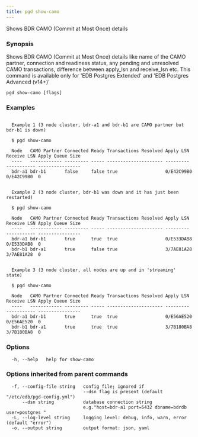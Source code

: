 ```yaml
---
title: pgd show-camo
---
```


Shows BDR CAMO (Commit at Most Once) details

### Synopsis


Shows BDR CAMO (Commit at Most Once) details like name of the CAMO partner,
connection and readiness status, any pending and unresolved CAMO transactions,
difference between apply_lsn and receive_lsn etc. This command is available
only for 'EDB Postgres Extended' and 'EDB Postgres Advanced (v14+)'

```
pgd show-camo [flags]
```

### Examples

```

  Example 1 (3 node cluster, bdr-a1 and bdr-b1 are CAMO partner but bdr-b1 is down)

  $ pgd show-camo

  Node   CAMO Partner Connected Ready Transactions Resolved Apply LSN  Receive LSN Apply Queue Size
  ----   ------------ --------- ----- --------------------- ---------  ----------- ----------------
  bdr-a1 bdr-b1       false     false true                  0/E42C99B0 0/E42C99B0  0


  Example 2 (3 node cluster, bdr-b1 was down and it has just been restarted)

  $ pgd show-camo

  Node   CAMO Partner Connected Ready Transactions Resolved Apply LSN  Receive LSN Apply Queue Size
  ----   ------------ --------- ----- --------------------- ---------  ----------- ----------------
  bdr-a1 bdr-b1       true      true  true                  0/E533DAB8 0/E533DAB8  0
  bdr-b1 bdr-a1       true      false true                  3/7AE81A28 3/7AE81A28  0


  Example 3 (3 node cluster, all nodes are up and in 'streaming' state)

  $ pgd show-camo

  Node   CAMO Partner Connected Ready Transactions Resolved Apply LSN  Receive LSN Apply Queue Size
  ----   ------------ --------- ----- --------------------- ---------  ----------- ----------------
  bdr-a1 bdr-b1       true      true  true                  0/E56AE520 0/E56AE520  0
  bdr-b1 bdr-a1       true      true  true                  3/7B180BA8 3/7B180BA8  0

```

### Options

```
  -h, --help   help for show-camo
```

### Options inherited from parent commands

```
  -f, --config-file string   config file; ignored if
                             --dsn flag is present (default "/etc/edb/pgd-config.yml")
      --dsn string           database connection string
                             e.g."host=bdr-a1 port=5432 dbname=bdrdb user=postgres "
  -L, --log-level string     logging level: debug, info, warn, error (default "error")
  -o, --output string        output format: json, yaml
```
